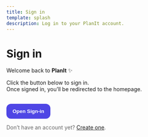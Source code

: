 ```yaml
---
title: Sign in
template: splash
description: Log in to your PlanIt account.
---
```


# Sign in

Welcome back to **PlanIt** ✨

Click the button below to sign in.  
Once signed in, you’ll be redirected to the homepage.

<button id="open-login" style="
  padding:.75rem 1rem;
  border-radius:12px;
  border:0;
  font-weight:600;
  cursor:pointer;
  background:#4f46e5;
  color:#fff;
  margin-top: 1rem;
">
  Open Sign-in
</button>

<p style="margin-top:.75rem; color:#666">
  Don’t have an account yet? <a href="/signup/">Create one</a>.
</p>

<script src="https://identity.netlify.com/v1/netlify-identity-widget.js"></script>

<script>
  (function () {
    function init() {
      if (!window.netlifyIdentity) return;

      // If already logged in, redirect right away
      var user = window.netlifyIdentity.currentUser();
      if (user) {
        window.location.assign('/');
        return;
      }

      // Button opens login modal
      var btn = document.getElementById('open-login');
      if (btn) btn.addEventListener('click', function () {
        window.netlifyIdentity.open('login');
      });

      // Open login automatically when page loads
      window.netlifyIdentity.on('init', function () {
        window.netlifyIdentity.open('login');
      });

      // Redirect after successful login
      window.netlifyIdentity.on('login', function () {
        window.location.assign('/');
      });

      // Optional: handle logout
      window.netlifyIdentity.on('logout', function () {
        console.log('User logged out');
      });

      // Optional: handle errors
      window.netlifyIdentity.on('error', function (e) {
        console.error('Identity error:', e);
        alert('Unable to sign in right now. Please try again.');
      });

      window.netlifyIdentity.init();
    }

    if (document.readyState === 'loading') {
      document.addEventListener('DOMContentLoaded', init);
    } else {
      init();
    }
  })();
</script>
